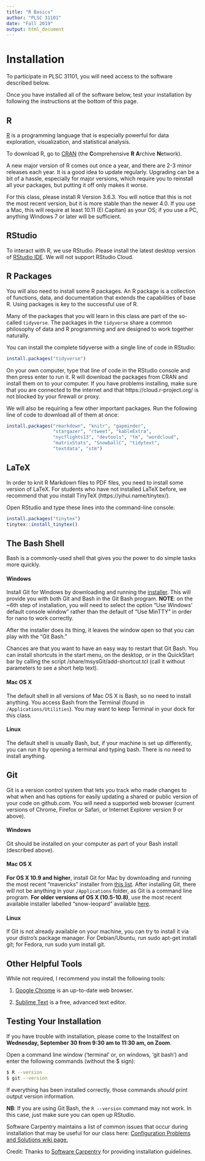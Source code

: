 ```yaml
---
title: "R Basics"
author: "PLSC 31101"
date: "Fall 2019"
output: html_document
---
```


# Installation

To participate in PLSC 31101, you will need access to the software described below. 

Once you have installed all of the software below, test your installation by following the instructions at the bottom of this page.

##  R

[R](http://www.r-project.org/) is a programming language that is especially powerful for data exploration, visualization, and statistical analysis. 

To download R, go to [CRAN](https://cran.r-project.org/) (the **C**omprehensive **R** **A**rchive **N**etwork).

A new major version of R comes out once a year, and there are 2-3 minor releases each year. It is a good idea to update regularly. Upgrading can be a bit of a hassle, especially for major versions, which require you to reinstall all your packages, but putting it off only makes it worse.

For this class, please install R Version 3.6.3. You will notice that this is not the most recent version, but it is more stable than the newer 4.0. If you use a Mac, this will require at least 10.11 (El Capitan) as your OS; if you use a PC, anything Windows 7 or later will be sufficient.

## RStudio

To interact with R, we use RStudio. Please install the latest desktop version of [RStudio IDE](http://www.rstudio.com/ide/download/desktop). We will not support RStudio Cloud.

## R Packages

You will also need to install some R packages. An R package is a collection of functions, data, and documentation that extends the capabilities of base R. Using packages is key to the successful use of R. 

Many of the packages that you will learn in this class are part of the so-called `tidyverse`. The packages in the `tidyverse` share a common philosophy of data and R programming and are designed to work together naturally.

You can install the complete tidyverse with a single line of code in RStudio:

```r
install.packages("tidyverse")
```

On your own computer, type that line of code in the RStudio console and then press enter to run it. R will download the packages from CRAN and install them on to your computer. If you have problems installing, make sure that you are connected to the internet and that https://cloud.r-project.org/ is not blocked by your firewall or proxy.

We will also be requiring a few other important packages. Run the following line of code to download all of them at once:

```r
install.packages("rmarkdown", "knitr", "gapminder", 
                 "stargazer", "rtweet", "kableExtra",
                 "nycflights13", "devtools", "tm", "wordcloud",
                 "matrixStats", "SnowballC", "tidytext",
                 "textdata", "stm")
```
 
## LaTeX

In order to knit R Markdown files to PDF files, you need to install some version of LaTeX. For students who have not installed LaTeX before, we recommend that you install TinyTeX (https://yihui.name/tinytex/).

Open RStudio and type these lines into the command-line console:

```r
install.packages("tinytex")
tinytex::install_tinytex() 
```

## The Bash Shell

Bash is a commonly-used shell that gives you the power to do simple tasks more quickly.

#### Windows {-}

Install Git for Windows by downloading and running the [installer](http://msysgit.github.io/). This will provide you with both Git and Bash in the Git Bash program. **NOTE**: on the ~6th step of installation, you will need to select the option "Use Windows' default console window" rather than the default of "Use MinTTY" in order for nano to work correctly.

After the installer does its thing, it leaves the window open so that you can play with the "Git Bash."

Chances are that you want to have an easy way to restart that Git Bash. You can install shortcuts in the start menu, on the desktop, or in the QuickStart bar by calling the script /share/msysGit/add-shortcut.tcl (call it without parameters to see a short help text).

#### Mac OS X {-}

The default shell in all versions of Mac OS X is Bash, so no need to install anything. You access Bash from the Terminal (found in `/Applications/Utilities`). You may want to keep Terminal in your dock for this class.

#### Linux {-}

The default shell is usually Bash, but, if your machine is set up differently, you can run it by opening a terminal and typing bash. There is no need to install anything.

## Git

Git is a version control system that lets you track who made changes to what when and has options for easily updating a shared or public version of your code on github.com. You will need a supported web browser (current versions of Chrome, Firefox or Safari, or Internet Explorer version 9 or above).

#### Windows {-}

Git should be installed on your computer as part of your Bash install (described above).

#### Mac OS X {-}

**For OS X 10.9 and higher**, install Git for Mac by downloading and running the most recent "mavericks" installer from [this list](http://sourceforge.net/projects/git-osx-installer/files/). After installing Git, there will not be anything in your `/Applications` folder, as Git is a command line program. **For older versions of OS X (10.5-10.8)**, use the most recent available installer labelled "snow-leopard" available [here](http://sourceforge.net/projects/git-osx-installer/files/).

#### Linux {-}

If Git is not already available on your machine, you can try to install it via your distro's package manager. For Debian/Ubuntu, run sudo apt-get install git; for Fedora, run sudo yum install git.

## Other Helpful Tools

While not required, I recommend you install the following tools:

1. [Google Chrome](https://www.google.com/chrome/) is an up-to-date web browser. 

2. [Sublime Text](https://www.sublimetext.com/3) is a free, advanced text editor. 

## Testing Your Installation

If you have trouble with installation, please come to the Installfest on **Wednesday, September 30 from 9:30 am to 11:30 am, on Zoom**.

Open a command line window ('terminal' or, on windows, 'git bash') and enter the following commands (without the $ sign): 

```bash
$ R --version
$ git --version
```

If everything has been installed correctly, those commands *should* print output version information. 

**NB**: If you are using Git Bash, the `R --version` command may not work. In this case, just make sure you can open up RStudio.

Software Carpentry maintains a list of common issues that occur during installation that may be useful for our class here: [Configuration Problems and Solutions wiki page.](https://github.com/swcarpentry/workshop-template/wiki/Configuration-Problems-and-Solutions)

Credit: Thanks to [Software Carpentry](http://software-carpentry.org/workshops/) for providing installation guidelines.



